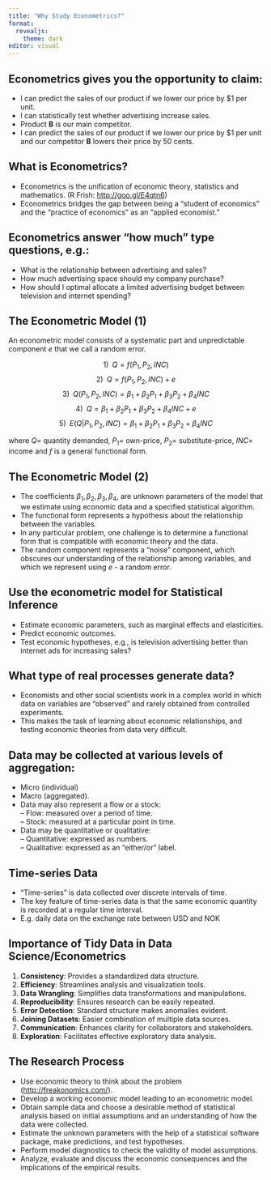 ---
title: "Why Study Econometrics?"
format:
  revealjs: 
    theme: dark
editor: visual
---

## Econometrics gives you the opportunity to claim:

-   I can predict the sales of our product if we lower our price by \$1 per unit.
-   I can statistically test whether advertising increase sales.
-   Product **B** is our main competitor.
-   I can predict the sales of our product if we lower our price by \$1 per unit and our competitor **B** lowers their price by 50 cents.

## What is Econometrics?

-   Econometrics is the unification of economic theory, statistics and mathematics. (R Frish: <http://goo.gl/E4qtn6>)
-   Econometrics bridges the gap between being a "student of economics" and the "practice of economics" as an "applied economist."

## Econometrics answer "how much" type questions, e.g.:

-   What is the relationship between advertising and sales?
-   How much advertising space should my company purchase?
-   How should I optimal allocate a limited advertising budget between television and internet spending?

## The Econometric Model (1)

An econometric model consists of a systematic part and unpredictable component $e$ that we call a random error.

$$ 1) \;\; Q=f(P_{1},P_{2},INC) $$ $$ 2) \;\; Q=f(P_{1},P_{2},INC)+e $$ $$ 3) \;\; Q(P_{1},P_{2},INC)=\beta_{1}+\beta_{2}P_{1}+\beta_{3}P_{2}+\beta_{4}INC $$ $$ 4) \;\; Q=\beta_{1}+\beta_{2}P_{1}+\beta_{3}P_{2}+\beta_{4}INC+e $$ $$ 5) \;\; E(Q|P_{1},P_{2},INC)=\beta_{1}+\beta_{2}P_{1}+\beta_{3}P_{2}+\beta_{4}INC$$

where $Q=$ quantity demanded, $P_{1}=$ own-price, $P_{2}=$ substitute-price, $INC=$ income and $f$ is a general functional form.

## The Econometric Model (2)

-   The coefficients $\beta_{1},\beta_{2},\beta_{3},\beta_{4}$, are unknown parameters of the model that we estimate using economic data and a specified statistical algorithm.
-   The functional form represents a hypothesis about the relationship between the variables.
-   In any particular problem, one challenge is to determine a functional form that is compatible with economic theory and the data.
-   The random component represents a "noise" component, which obscures our understanding of the relationship among variables, and which we represent using *e* - a random error.

## Use the econometric model for Statistical Inference

-   Estimate economic parameters, such as marginal effects and elasticities.
-   Predict economic outcomes.
-   Test economic hypotheses, e.g., is television advertising better than internet ads for increasing sales?

## What type of real processes generate data?

-   Economists and other social scientists work in a complex world in which data on variables are "observed" and rarely obtained from controlled experiments.
-   This makes the task of learning about economic relationships, and testing economic theories from data very difficult.

## Data may be collected at various levels of aggregation:

-   Micro (individual)
-   Macro (aggregated).
-   Data may also represent a flow or a stock:\
    -- Flow: measured over a period of time.\
    -- Stock: measured at a particular point in time.
-   Data may be quantitative or qualitative:\
    -- Quantitative: expressed as numbers.\
    -- Qualitative: expressed as an "either/or" label.

## Time-series Data

-   "Time-series" is data collected over discrete intervals of time.
-   The key feature of time-series data is that the same economic quantity is recorded at a regular time interval.
-   E.g. daily data on the exchange rate between USD and NOK

## Importance of Tidy Data in Data Science/Econometrics

1.  **Consistency**: Provides a standardized data structure.
2.  **Efficiency**: Streamlines analysis and visualization tools.
3.  **Data Wrangling**: Simplifies data transformations and manipulations.
4.  **Reproducibility**: Ensures research can be easily repeated.
5.  **Error Detection**: Standard structure makes anomalies evident.
6.  **Joining Datasets**: Easier combination of multiple data sources.
7.  **Communication**: Enhances clarity for collaborators and stakeholders.
8.  **Exploration**: Facilitates effective exploratory data analysis.

## The Research Process

-   Use economic theory to think about the problem (<http://freakonomics.com/>).
-   Develop a working economic model leading to an econometric model.
-   Obtain sample data and choose a desirable method of statistical analysis based on initial assumptions and an understanding of how the data were collected.
-   Estimate the unknown parameters with the help of a statistical software package, make predictions, and test hypotheses.
-   Perform model diagnostics to check the validity of model assumptions.
-   Analyze, evaluate and discuss the economic consequences and the implications of the empirical results.
